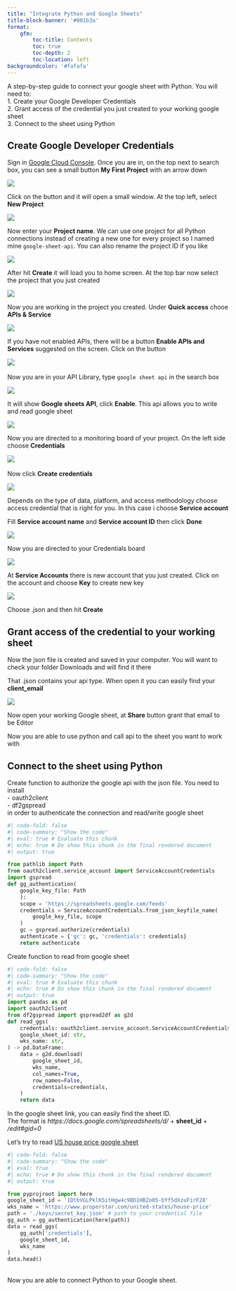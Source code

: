 ```yaml
---
title: "Integrate Python and Google Sheets"
title-block-banner: '#001b3a'
format: 
    gfm: 
        toc-title: Contents
        toc: true
        toc-depth: 2
        toc-location: left
backgroundcolor: '#fafafa'
---
```


A step-by-step guide to connect your google sheet with Python. You will need to:  
1. Create your Google Developer Credentials  
2. Grant access of the credential you just created to your working google sheet  
3. Connect to the sheet using Python


## Create Google Developer Credentials
  

Sign in [Google Cloud Console](https://console.cloud.google.com/). Once you are in, on the top next to search box, you can see a small button **My First Project** with an arrow down \
  
![](./pics/google-console.png) \
  
Click on the button and it will open a small window. At the top left, select **New Project** \
  
![](./pics/new-project.png) \
  
Now enter your **Project name**. We can use one project for all Python connections instead of creating a new one for every project so I named mine `google-sheet-api`. You can also rename the project ID if you like \ 
  
![](./pics/create-project.png) \
  
After hit **Create** it will load you to home screen. At the top bar now select the project that you just created \
  
![](./pics/select-new-project.png) \
  
Now you are working in the project you created. Under **Quick access** chooe **APIs & Service** \  
  
![](./pics/api.png) \
  
If you have not enabled APIs, there will be a button **Enable APIs and Services** suggested on the screen. Click on the button \
  
![](./pics/enable-api.png) \ 
  
Now you are in your API Library, type `google sheet api` in the search box \
  
![](./pics/ggs-api.png) \
  
It will show **Google sheets API**, click **Enable**. This api allows you to write and read google sheet \ 
  
![](./pics/hit-enable.png) \
  
Now you are directed to a monitoring board of your project. On the left side choose **Credentials** \ 
  
![](./pics/create-credentials.png) \ 
  
Now click **Create credentials** \
  
![](./pics/credentials.png) \
  
Depends on the type of data, platform, and access methodology choose access credential that is right for you. In this case i choose **Service account** \
  
Fill **Service account name** and **Service account ID** then click **Done** \  
  
![](./pics/fill-in.png) \
  
Now you are directed to your Credentials board \
  
![](./pics/credentialboard.png) \
  
At **Service Accounts** there is new account that you just created. Click on the account and choose **Key** to create new key \
  
![](./pics/create-key.png) \
  
Choose .json and then hit **Create** \
  
## Grant access of the credential to your working sheet
  
Now the json file is created and saved in your computer. You will want to check your folder Downloads and will find it there \  
  
That .json contains your api type. When open it you can easily find your **client_email** \ 
  
![](./pics/client_email.png) \
  
Now open your working Google sheet, at **Share** button grant that email to be Editor \
  
Now you are able to use python and call api to the sheet you want to work with \
  
## Connect to the sheet using Python 
  

Create function to authorize the google api with the json file. You need to install \
- oauth2client  
- df2gspread  
in order to authenticate the connection and read/write google sheet \
  
```python
#| code-fold: false
#| code-summary: "Show the code"
#| eval: true # Evaluate this chunk
#| echo: true # Do show this chunk in the final rendered document
#| output: true

from pathlib import Path
from oauth2client.service_account import ServiceAccountCredentials
import gspread
def gg_authentication(
    google_key_file: Path
    ):
    scope = 'https://spreadsheets.google.com/feeds'
    credentials = ServiceAccountCredentials.from_json_keyfile_name(
        google_key_file, scope
    )
    gc = gspread.authorize(credentials)
    authenticate = {'gc': gc, 'credentials': credentials}
    return authenticate
```  

Create function to read from google sheet \
  
```python
#| code-fold: false
#| code-summary: "Show the code"
#| eval: true # Evaluate this chunk
#| echo: true # Do show this chunk in the final rendered document
#| output: true
import pandas as pd
import oauth2client
from df2gspread import gspread2df as g2d
def read_ggs(
    credentials: oauth2client.service_account.ServiceAccountCredentials,
    google_sheet_id: str,
    wks_name: str,
) -> pd.DataFrame:
    data = g2d.download(
        google_sheet_id,
        wks_name,
        col_names=True,
        row_names=False,
        credentials=credentials,
    )
    return data
```

In the google sheet link, you can easily find the sheet ID. \
The format is *https://docs.google.com/spreadsheets/d/* + **sheet_id** + */edit#gid=0* \
  
Let's try to read [US house price google sheet](https://docs.google.com/spreadsheets/d/1DtbVGLPklK5itHgw4c9BD1HBZo05-bYf5dXzuFirF28/edit#gid=0) \
  

```python
#| code-fold: false
#| code-summary: "Show the code"
#| eval: true 
#| echo: true # Do show this chunk in the final rendered document
#| output: true

from pyprojroot import here
google_sheet_id = '1DtbVGLPklK5itHgw4c9BD1HBZo05-bYf5dXzuFirF28'
wks_name = 'https://www.properstar.com/united-states/house-price'
path = './keys/secret_key.json' # path to your credential file
gg_auth = gg_authentication(here(path))
data = read_ggs(
    gg_auth['credentials'],
    google_sheet_id,
    wks_name
)
data.head()
```

\   
Now you are able to connect Python to your Google sheet.